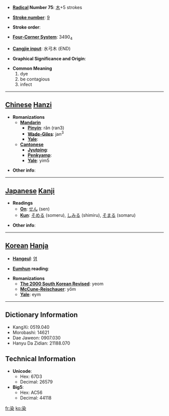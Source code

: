 * '''[[Wiktionary:Chinese radical index| Radical]] Number 75''': [[Wiktionary:Chinese radical index 木|木]]+5 strokes

* '''[[Wiktionary:Chinese total strokes index|Stroke number]]''': [[Wiktionary:Chinese total strokes index 9|9]]

* '''Stroke order''': 

* '''[[Wiktionary:Chinese four corner index|Four-Corner System]]''': 3490<sub>4</sub>

* '''[[Wiktionary:Chinese Cangjie index|Cangjie input]]''': 水弓木 (END)

* '''Graphical Significance and Origin''': 

* '''Common Meaning'''
*#dye
*# be contagious
*# infect


----

== [[Chinese]] [[Hanzi]] ==

* '''Romanizations'''
** '''[[Mandarin]]'''
*** '''[[Pinyin]]''': rǎn (ran3)
*** '''[[Wade-Giles]]''': jan<sup>3</sup>
*** '''[[Yale]]''': 
** '''[[Cantonese]]'''
*** '''[[Jyutping]]''':
*** '''[[Penkyamp]]''': 
*** '''[[Yale]]''': yim5

* '''Other info''': 

----

== [[Japanese]] [[Kanji]] ==

* '''Readings'''
** '''[[On]]''': [[せん]] (sen)
** '''[[Kun]]''': [[そめる]] (someru), [[しみる]] (shimiru), [[そまる]] (somaru)

* '''Other info''':  

----

== [[Korean]] [[Hanja]] ==

* '''[[Hangeul]]''': [[염]]

* '''[[Eumhun]] reading''': 

* '''Romanizations'''
** '''[[The 2000 South Korean Revised Romanization|The 2000 South Korean Revised]]''': yeom
** '''[[McCune-Reischauer]]''': yŏm
** '''[[Yale]]''': eym

----

== Dictionary Information ==

* KangXi: 0519.040
* Morobashi: 14621
* Dae Jaweon: 0907.030
* Hanyu Da Zidian: 21188.070

== Technical Information ==

* '''Unicode''':
** Hex: 67D3
** Decimal: 26579
* '''Big5''':
** Hex: AC56
** Decimal: 44118

[[fr:染]]
[[ko:染]]